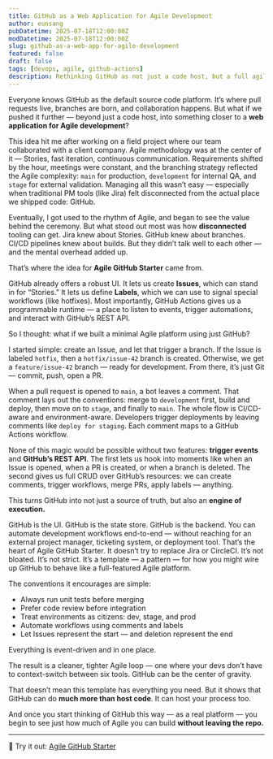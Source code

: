 ```yaml
---
title: GitHub as a Web Application for Agile Development
author: eunsang
pubDatetime: 2025-07-18T12:00:00Z
modDatetime: 2025-07-18T12:00:00Z
slug: github-as-a-web-app-for-agile-development
featured: false
draft: false
tags: [devops, agile, github-actions]
description: Rethinking GitHub as not just a code host, but a full agile platform powered by Issues, Labels, and Actions.
---
```



Everyone knows GitHub as the default source code platform. It’s where pull requests live, branches are born, and collaboration happens. But what if we pushed it further — beyond just a code host, into something closer to a **web application for Agile development**?

This idea hit me after working on a field project where our team collaborated with a client company. Agile methodology was at the center of it — Stories, fast iteration, continuous communication. Requirements shifted by the hour, meetings were constant, and the branching strategy reflected the Agile complexity: `main` for production, `development` for internal QA, and `stage` for external validation. Managing all this wasn’t easy — especially when traditional PM tools (like Jira) felt disconnected from the actual place we shipped code: GitHub.

Eventually, I got used to the rhythm of Agile, and began to see the value behind the ceremony. But what stood out most was how **disconnected** tooling can get. Jira knew about Stories. GitHub knew about branches. CI/CD pipelines knew about builds. But they didn’t talk well to each other — and the mental overhead added up.

That’s where the idea for **Agile GitHub Starter** came from.

GitHub already offers a robust UI. It lets us create **Issues**, which can stand in for “Stories.” It lets us define **Labels**, which we can use to signal special workflows (like hotfixes). Most importantly, GitHub Actions gives us a programmable runtime — a place to listen to events, trigger automations, and interact with GitHub’s REST API.

So I thought: what if we built a minimal Agile platform using just GitHub?

I started simple: create an Issue, and let that trigger a branch. If the Issue is labeled `hotfix`, then a `hotfix/issue-42` branch is created. Otherwise, we get a `feature/issue-42` branch — ready for development. From there, it’s just Git — commit, push, open a PR. 

<ExcalidrawSVG
  src={GitFlow}
  alt=""
  caption=""
/>

When a pull request is opened to `main`, a bot leaves a comment. That comment lays out the conventions: merge to `development` first, build and deploy, then move on to `stage`, and finally to `main`. The whole flow is CI/CD-aware and environment-aware. Developers trigger deployments by leaving comments like `deploy for staging`. Each comment maps to a GitHub Actions workflow.

<ExcalidrawSVG
  src={GitFlowProcess}
  alt=""
  caption=""
/>

None of this magic would be possible without two features: **trigger events** and **GitHub’s REST API**. The first lets us hook into moments like when an Issue is opened, when a PR is created, or when a branch is deleted. The second gives us full CRUD over GitHub’s resources: we can create comments, trigger workflows, merge PRs, apply labels — anything.

This turns GitHub into not just a source of truth, but also an **engine of execution.** 

GitHub is the UI. GitHub is the state store. GitHub is the backend. You can automate development workflows end-to-end — without reaching for an external project manager, ticketing system, or deployment tool. That’s the heart of Agile GitHub Starter. It doesn’t try to replace Jira or CircleCI. It’s not bloated. It’s not strict. It’s a template — a pattern — for how you might wire up GitHub to behave like a full-featured Agile platform.

The conventions it encourages are simple:

- Always run unit tests before merging
- Prefer code review before integration
- Treat environments as citizens: dev, stage, and prod
- Automate workflows using comments and labels
- Let Issues represent the start — and deletion represent the end

Everything is event-driven and in one place.

The result is a cleaner, tighter Agile loop — one where your devs don’t have to context-switch between six tools. GitHub can be the center of gravity.

That doesn’t mean this template has everything you need. But it shows that GitHub can do **much more than host code**. It can host your process too.

And once you start thinking of GitHub this way — as a real platform — you begin to see just how much of Agile you can build **without leaving the repo.**

---
🚀 Try it out: [Agile GitHub Starter](https://github.com/CynicDog/agile-github-starter)
